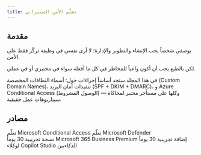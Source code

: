 ---
title: تعلّم الأمن السيبراني
---

## مقدمة

بوصفي شخصاً يحب الإنشاء والتطوير والإدارة؛ لا أرى نفسي في وظيفة تركّز فقط على الأمن.

لكن بالطبع يجب أن أكون واعياً للمخاطر في كل ما أفعله سواء في مختبري أو في عملي.

في هذا المجلد ستجد أساساً إجراءات حول: أسماء النطاقات المخصصة (Custom Domain Names)، تنفيذات أمان البريد (SPF + DKIM + DMARC)، و Azure Conditional Access (الوصول المشروط) — وكلها على مستأجر مختبر لمحاكاة سيناريوهات عمل حقيقية.

<LearningCycle lang="ar" />
<CultureCycle lang="ar" />

## مصادر

<Cards>
  <Card href="https://learn.microsoft.com/en-us/entra/identity/conditional-access/overview" title="MS Conditional Access">
    تعلّم Microsoft Conditional Access
  </Card>

  <Card href="https://learn.microsoft.com/en-us/defender/" title="MS Defender">
    تعلّم Microsoft Defender
  </Card>
</Cards>

<br />

<Cards>
  <Card href="https://www.microsoft.com/en-us/microsoft-365/business/microsoft-365-business-premium?activetab=pivot:overviewtab" title="M365 Business Premium">
    نسخة تجريبية 30 يوماً Microsoft 365 Business Premium
  </Card>

  <Card href="https://www.microsoft.com/en-us/thesource-developer/Event/38/sign-up-for-copilot-studio-trial%23:~:text=Sign%2520up%2520for%2520a%2520free,the%2520instructions%2520to%2520get%2520started." title="MS Copilot Studio AI Agent">
    إضافة تجريبية 30 يوماً لوكلاء Copilot Studio الذكاءيين
  </Card>
</Cards>
